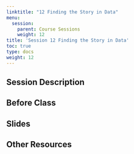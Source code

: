 ```yaml
---
linktitle: "12 Finding the Story in Data"
menu:
  session:
    parent: Course Sessions
    weight: 12
title: 'Session 12 Finding the Story in Data'
toc: true
type: docs
weight: 12
---
```


## Session Description

## Before Class

## Slides

## Other Resources